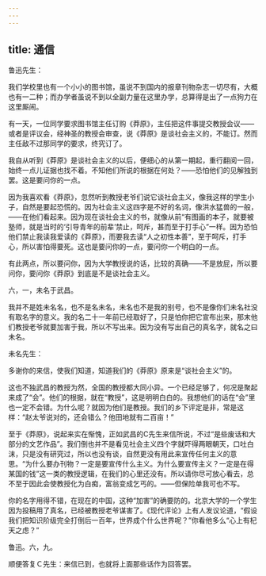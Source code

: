 ```yaml
---
---
---
```

title: 通信
---



鲁迅先生：

我们学校里也有一个小小的图书馆，虽说不到国内的报章刊物杂志一切尽有，大概也有一二种；而办学者虽说不到以全副力量在这里办学，总算得是出了一点狗力在这里厮闹。

有一天，一位同学要求图书馆主任订购《莽原》，主任把这件事提交教授会议——或者是评议会，经神圣的教授会审查，说《莽原》是谈社会主义的，不能订。然而主任敌不过那同学的要求，终究订了。

我自从听到《莽原》是谈社会主义的以后，便细心的从第一期起，重行翻阅一回，始终一点儿证据也找不着。不知他们所说的根据在何处？——恐怕他们的见解独到罢。这是要问你的一点。

因为我喜欢看《莽原》，忽然听到教授老爷们说它谈社会主义，像我这样的学生小子，自然是要起恐慌的。因为社会主义这四字是不好的名词，像洪水猛兽的一般，——在他们看起来。因为现在谈社会主义的书，就像从前“有图画的本子，就要被塾师，就是当时的‘引导青年的前辈’禁止，呵斥，甚而至于打手心”一样。因为恐怕他们禁止我读我爱读的《莽原》，而要我去读“人之初性本善”，至于呵斥，打手心，所以害怕得要死。这也是要问你的一点，要问你一个明白的一点。

有此两点，所以要问你，因为大学教授说的话，比较的真确——不是放屁，所以要问你，要问你《莽原》到底是不是谈社会主义。

六，一，未名于武昌。

我并不是姓未名名，也不是名未名，未名也不是我的别号，也不是像你们未名社没有取名字的意义。我的名二十一年前已经取好了，只是怕你把它宣布出来，那末他们教授老爷就要加害于我，所以不写出来。因为没有写出自己的真名字，就名之曰未名。

未名先生：

多谢你的来信，使我们知道，知道我们的《莽原》原来是“谈社会主义”的。

这也不独武昌的教授为然，全国的教授都大同小异。一个已经足够了，何况是聚起来成了“会”。他们的根据，就在“教授”，这是明明白白的。我想他们的话在“会”里也一定不会错。为什么呢？就因为他们是教授。我们的乡下评定是非，常是这样：“赵太爷说对的，还会错么？他田地就有二百亩！”

至于《莽原》，说起来实在惭愧，正如武昌的C先生来信所说，不过“是些废话和大部分的文艺作品”。我们倒也并不是看见社会主义四个字就吓得两眼朝天，口吐白沫，只是没有研究过，所以也没有谈，自然更没有用此来宣传任何主义的意思。“为什么要办刊物？一定是要宣传什么主义。为什么要宣传主义？一定是在得某国的钱”这一类的教授逻辑，在我们的心里还没有。所以请你尽可放心看去，总不至于因此会使教授化为白痴，富翁变成乞丐的。——但保险单我可也不写。

你的名字用得不错，在现在的中国，这种“加害”的确要防的。北京大学的一个学生因为投稿用了真名，已经被教授老爷谋害了。《现代评论》上有人发议论道，“假设我们把知识阶级完全打倒后一百年，世界成个什么世界呢？”你看他多么“心上有杞天之虑？”

鲁迅。六，九。

顺便答复Ｃ先生：来信已到，也就将上面那些话作为回答罢。